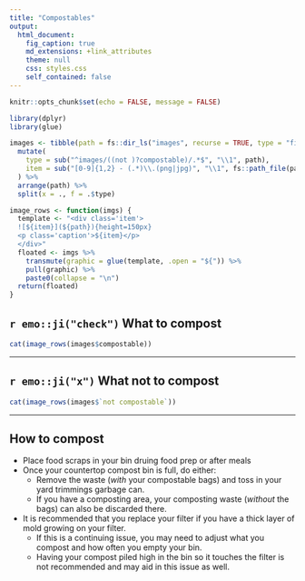```yaml
---
title: "Compostables"
output:
  html_document:
    fig_caption: true
    md_extensions: +link_attributes
    theme: null
    css: styles.css
    self_contained: false
---
```


```r
knitr::opts_chunk$set(echo = FALSE, message = FALSE)
```

```r
library(dplyr)
library(glue)

images <- tibble(path = fs::dir_ls("images", recurse = TRUE, type = "file")) %>%
  mutate(
    type = sub("^images/((not )?compostable)/.*$", "\\1", path),
    item = sub("[0-9]{1,2} - (.*)\\.(png|jpg)", "\\1", fs::path_file(path))
  ) %>%
  arrange(path) %>%
  split(x = ., f = .$type)

image_rows <- function(imgs) {
  template <- "<div class='item'>
  ![${item}](${path}){height=150px}
  <p class='caption'>${item}</p>
  </div>"
  floated <- imgs %>%
    transmute(graphic = glue(template, .open = "${")) %>%
    pull(graphic) %>%
    paste0(collapse = "\n")
  return(floated)
}
```

## `r emo::ji("check")` What to compost

```r
cat(image_rows(images$compostable))
```

------

## `r emo::ji("x")` What not to compost

```r
cat(image_rows(images$`not compostable`))
```

------

## How to compost

- Place food scraps in your bin druing food prep or after meals
- Once your countertop compost bin is full, do either:
  - Remove the waste (*with* your compostable bags) and toss in your yard trimmings garbage can.
  - If you have a composting area, your composting waste (*without* the bags) can also be discarded there.
- It is recommended that you replace your filter if you have a thick layer of mold growing on your filter.
  - If this is a continuing issue, you may need to adjust what you compost and how often you empty your bin.
  - Having your compost piled high in the bin so it touches the filter is not recommended and may aid in this issue as well.
